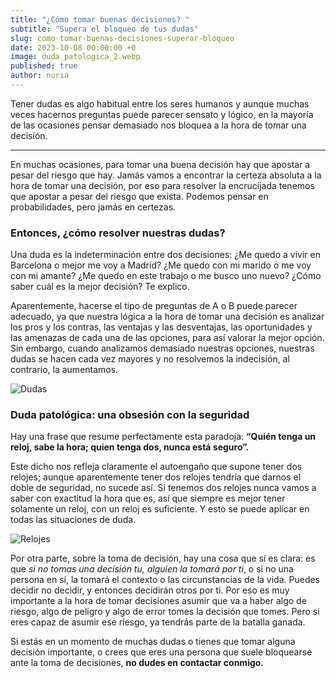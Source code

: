 ```yaml
---
title: "¿Cómo tomar buenas decisiones? "
subtitle: "Supera el bloqueo de tus dudas"
slug: como-tomar-buenas-decisiones-superar-bloqueo
date: 2023-10-08 00:00:00 +0
image: duda_patologica_2.webp
published: true
author: nuria
---
```


Tener dudas es algo habitual entre los seres humanos y aunque muchas veces hacernos preguntas puede parecer sensato y lógico, en la mayoría de las ocasiones pensar demasiado nos bloquea a la hora de tomar una decisión.

---

En muchas ocasiones, para tomar una buena decisión hay que apostar a pesar del riesgo que hay. Jamás vamos a encontrar la certeza absoluta a la hora de tomar una decisión, por eso para resolver la encrucijada tenemos que apostar a pesar del riesgo que exista. Podemos pensar en probabilidades, pero jamás en certezas.

### Entonces, ¿cómo resolver nuestras dudas?

Una duda es la indeterminación entre dos decisiones: ¿Me quedo a vivir en Barcelona o mejor me voy a Madrid? ¿Me quedo con mi marido o me voy con mi amante? ¿Me quedo en este trabajo o me busco uno nuevo? ¿Cómo saber cuál es la mejor decisión? Te explico.

Aparentemente, hacerse el tipo de preguntas de A o B puede parecer adecuado, ya que nuestra lógica a la hora de tomar una decisión es analizar los pros y los contras, las ventajas y las desventajas, las oportunidades y las amenazas de cada una de las opciones, para así valorar la mejor opción. Sin embargo, cuando analizamos demasiado nuestras opciones, nuestras dudas se hacen cada vez mayores y no resolvemos la indecisión, al contrario, la aumentamos.

![Dudas](duda_patologica.webp)

### Duda patológica: una obsesión con la seguridad

Hay una frase que resume perfectamente esta paradoja: **“Quién tenga un reloj, sabe la hora; quien tenga dos, nunca está seguro”.**

Este dicho nos refleja claramente el autoengaño que supone tener dos relojes; aunque aparentemente tener dos relojes tendría que darnos el doble de seguridad, no sucede así. Si tenemos dos relojes nunca vamos a saber con exactitud la hora que es, así que siempre es mejor tener solamente un reloj, con un reloj es suficiente. Y esto se puede aplicar en todas las situaciones de duda.

![Relojes](duda_patologica_reloj.webp)

Por otra parte, sobre la toma de decisión, hay una cosa que sí es clara: es que _si no tomas una decisión tu, alguien la tomará por ti_, o si no una persona en sí, la tomará el contexto o las circunstancias de la vida. Puedes decidir no decidir, y entonces decidirán otros por ti. Por eso es muy importante a la hora de tomar decisiones asumir que va a haber algo de riesgo, algo de peligro y algo de error tomes la decisión que tomes. Pero si eres capaz de asumir ese riesgo, ya tendrás parte de la batalla ganada.

Si estás en un momento de muchas dudas o tienes que tomar alguna decisión importante, o crees que eres una persona que suele bloquearse ante la toma de decisiones, **no dudes en contactar conmigo.**
